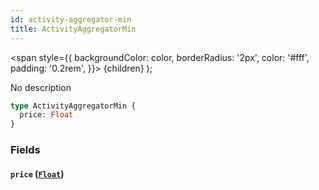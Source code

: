 ```yaml
---
id: activity-aggregator-min
title: ActivityAggregatorMin
---
```


<span
style={{
      backgroundColor: color,
      borderRadius: '2px',
      color: '#fff',
      padding: '0.2rem',
    }}>
{children}
</span>
);

No description

```graphql
type ActivityAggregatorMin {
  price: Float
}
```

### Fields

#### `price` ([`Float`](/v1/scalars/float))
